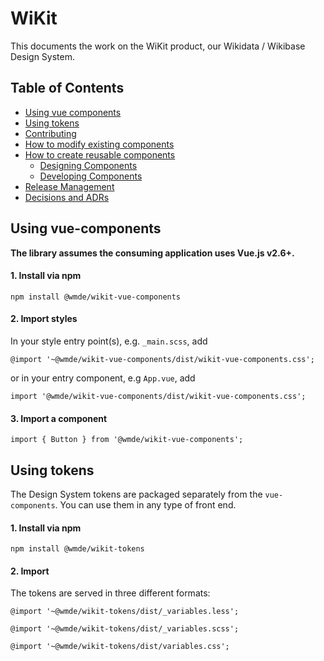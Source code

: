 
<Meta title="Documentation/Getting started" />

# WiKit

This documents the work on the WiKit product, our Wikidata / Wikibase Design System.

## Table of Contents 
* [Using vue components](#using-vue-components)<br/>
* [Using tokens](#using-tokens)<br/>
* [Contributing](?path=/story/documentation-contributing--page)<br/>
* [How to modify existing components](?path=/story/documentation-how-to-modify-existing-components--page)<br/>
* [How to create reusable components](?path=/story/documentation-how-to-create-reusable-components-overview--page)<br/>
    * [Designing Components](?path=/story/documentation-how-to-create-reusable-components-designing-components--page)<br/>
    * [Developing Components](?path=/story/documentation-how-to-create-reusable-components-developing-components--page)<br/>
* [Release Management](?path=/story/documentation-release-management--page)<br/>
* [Decisions and ADRs](?path=/story/documentation-decisions-and-adrs-overview--page)<br/>

## Using vue-components

**The library assumes the consuming application uses Vue.js v2.6+.**

#### 1. Install via npm

`npm install @wmde/wikit-vue-components`

#### 2. Import styles

In your style entry point(s), e.g. `_main.scss`, add

`@import '~@wmde/wikit-vue-components/dist/wikit-vue-components.css';`

or in your entry component, e.g `App.vue`, add

`import '@wmde/wikit-vue-components/dist/wikit-vue-components.css';`

#### 3. Import a component

`import { Button } from '@wmde/wikit-vue-components';`

## Using tokens

The Design System tokens are packaged separately from the `vue-components`.
You can use them in any type of front end.

#### 1. Install via npm

`npm install @wmde/wikit-tokens`

#### 2. Import

The tokens are served in three different formats:

`@import '~@wmde/wikit-tokens/dist/_variables.less';`

`@import '~@wmde/wikit-tokens/dist/_variables.scss';`

`@import '~@wmde/wikit-tokens/dist/variables.css';`
